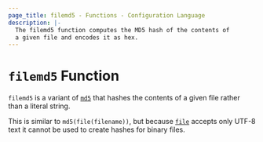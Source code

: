 ```yaml
---
page_title: filemd5 - Functions - Configuration Language
description: |-
  The filemd5 function computes the MD5 hash of the contents of
  a given file and encodes it as hex.
---
```


# `filemd5` Function

`filemd5` is a variant of [`md5`](/opentf/language/functions/md5)
that hashes the contents of a given file rather than a literal string.

This is similar to `md5(file(filename))`, but
because [`file`](/opentf/language/functions/file) accepts only UTF-8 text it cannot be used to
create hashes for binary files.
